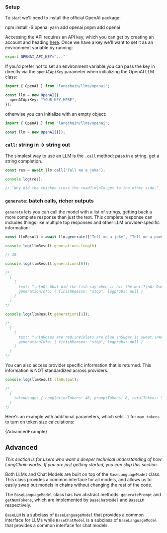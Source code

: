 ### Setup

To start we'll need to install the official OpenAI package:


<Tabs>
  <TabItem value="npm" label="npm" default>
    <CodeBlock language="bash">npm install -S openai</CodeBlock>
  </TabItem>
  <TabItem value="yarn" label="Yarn">
    <CodeBlock language="bash">yarn add openai</CodeBlock>
  </TabItem>
  <TabItem value="pnpm" label="pnpm">
    <CodeBlock language="bash">pnpm add openai</CodeBlock>
  </TabItem>
</Tabs>

Accessing the API requires an API key, which you can get by creating an account and heading [here](https://platform.openai.com/account/api-keys). Once we have a key we'll want to set it as an environment variable by running:

```bash
export OPENAI_API_KEY="..."
```

If you'd prefer not to set an environment variable you can pass the key in directly via the `openAIApiKey` parameter when initializing the OpenAI LLM class:

```typescript
import { OpenAI } from "langchain/llms/openai";

const llm = new OpenAI({
  openAIApiKey: "YOUR_KEY_HERE",
});
```

otherwise you can initialize with an empty object:
```typescript
import { OpenAI } from "langchain/llms/openai";

const llm = new OpenAI({});
```

### `call`: string in -> string out
The simplest way to use an LLM is the `.call` method: pass in a string, get a string completion.

```typescript
const res = await llm.call("Tell me a joke");

console.log(res);

// "Why did the chicken cross the road?\n\nTo get to the other side."
```

### `generate`: batch calls, richer outputs
`generate` lets you can call the model with a list of strings, getting back a more complete response than just the text. This complete response can includes things like multiple top responses and other LLM provider-specific information:

```typescript
const llmResult = await llm.generate(["Tell me a joke", "Tell me a poem"], ["Tell me a joke", "Tell me a poem"]);

console.log(llmResult.generations.length)

// 30

console.log(llmResult.generations[0]);

/*
  [
    {
      text: "\n\nQ: What did the fish say when it hit the wall?\nA: Dam!",
      generationInfo: { finishReason: "stop", logprobs: null }
    }
  ]
*/

console.log(llmResult.generations[1]);

/*
  [
    {
      text: "\n\nRoses are red,\nViolets are blue,\nSugar is sweet,\nAnd so are you.",
      generationInfo: { finishReason: "stop", logprobs: null }
    }
  ]
*/
```

You can also access provider specific information that is returned. This information is NOT standardized across providers.


```typescript
console.log(llmResult.llmOutput);

/*
  {
    tokenUsage: { completionTokens: 46, promptTokens: 8, totalTokens: 54 }
  }
*/

```


Here's an example with additional parameters, which sets `-1` for `max_tokens` to turn on token size calculations:

<CodeBlock language="typescript">{AdvancedExample}</CodeBlock>

## Advanced

_This section is for users who want a deeper technical understanding of how LangChain works. If you are just getting started, you can skip this section._

Both LLMs and Chat Models are built on top of the `BaseLanguageModel` class. This class provides a common interface for all models, and allows us to easily swap out models in chains without changing the rest of the code.

The `BaseLanguageModel` class has two abstract methods: `generatePrompt` and `getNumTokens`, which are implemented by `BaseChatModel` and `BaseLLM` respectively.

`BaseLLM` is a subclass of `BaseLanguageModel` that provides a common interface for LLMs while `BaseChatModel` is a subclass of `BaseLanguageModel` that provides a common interface for chat models.